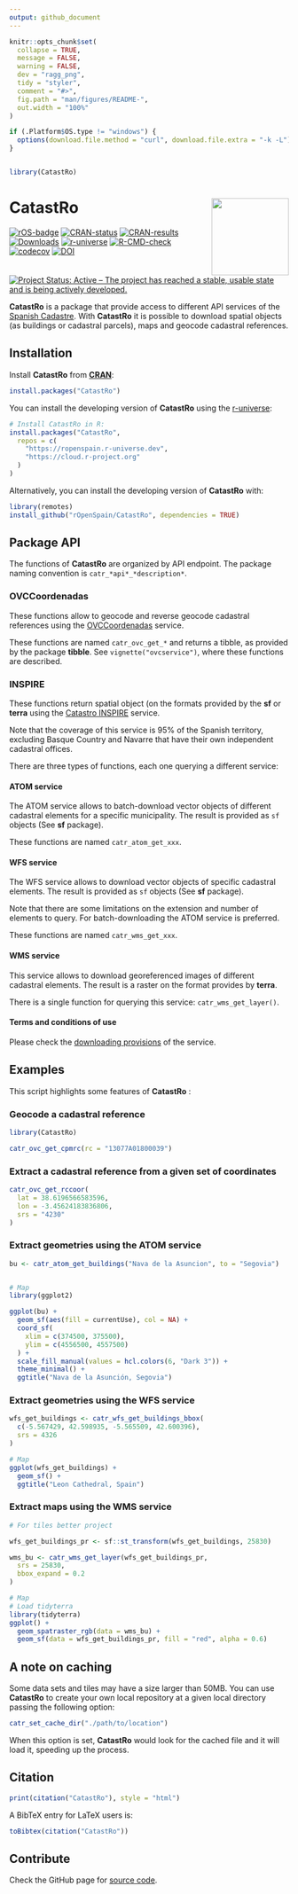 ```yaml
---
output: github_document
---
```


<!-- README.md is generated from README.Rmd. Please edit that file -->

```r
knitr::opts_chunk$set(
  collapse = TRUE,
  message = FALSE,
  warning = FALSE,
  dev = "ragg_png",
  tidy = "styler",
  comment = "#>",
  fig.path = "man/figures/README-",
  out.width = "100%"
)

if (.Platform$OS.type != "windows") {
  options(download.file.method = "curl", download.file.extra = "-k -L")
}


library(CatastRo)
```

# CatastRo <a href="https://ropenspain.github.io/CatastRo/"><img src="man/figures/logo.png" align="right" height="139"/></a>

<!-- badges: start -->

[![rOS-badge](https://ropenspain.github.io/rostemplate/reference/figures/ropenspain-badge.svg)](https://ropenspain.es/)
[![CRAN-status](https://www.r-pkg.org/badges/version/CatastRo)](https://CRAN.R-project.org/package=CatastRo)
[![CRAN-results](https://badges.cranchecks.info/worst/CatastRo.svg)](https://cran.r-project.org/web/checks/check_results_CatastRo.html)
[![Downloads](https://cranlogs.r-pkg.org/badges/CatastRo)](https://CRAN.R-project.org/package=CatastRo)
[![r-universe](https://ropenspain.r-universe.dev/badges/CatastRo)](https://ropenspain.r-universe.dev/CatastRo)
[![R-CMD-check](https://github.com/rOpenSpain/CatastRo/actions/workflows/roscron-check-standard.yaml/badge.svg)](https://github.com/rOpenSpain/CatastRo/actions/workflows/roscron-check-standard.yaml)
[![codecov](https://codecov.io/gh/rOpenSpain/CatastRo/graph/badge.svg?token=KPPwTkZjW6)](https://app.codecov.io/gh/rOpenSpain/CatastRo)
[![DOI](https://img.shields.io/badge/DOI-10.5281/zenodo.6044091-blue)](https://doi.org/10.5281/zenodo.6044091)
[![Project Status: Active -- The project has reached a stable, usable state and
is being actively
developed.](https://www.repostatus.org/badges/latest/active.svg)](https://www.repostatus.org/#active)

<!-- badges: end -->

**CatastRo** is a package that provide access to different API services of the
[Spanish Cadastre](https://www.sedecatastro.gob.es/). With **CatastRo** it is
possible to download spatial objects (as buildings or cadastral parcels), maps
and geocode cadastral references.

## Installation

Install **CatastRo** from
[**CRAN**](https://CRAN.R-project.org/package=CatastRo):

```r
install.packages("CatastRo")
```

You can install the developing version of **CatastRo** using the
[r-universe](https://ropenspain.r-universe.dev/CatastRo):

```r
# Install CatastRo in R:
install.packages("CatastRo",
  repos = c(
    "https://ropenspain.r-universe.dev",
    "https://cloud.r-project.org"
  )
)
```

Alternatively, you can install the developing version of **CatastRo** with:

```r
library(remotes)
install_github("rOpenSpain/CatastRo", dependencies = TRUE)
```

## Package API

The functions of **CatastRo** are organized by API endpoint. The package naming
convention is `catr_*api*_*description*`.

### OVCCoordenadas

These functions allow to geocode and reverse geocode cadastral references using
the
[OVCCoordenadas](https://ovc.catastro.meh.es/ovcservweb/OVCSWLocalizacionRC/OVCCoordenadas.asmx)
service.

These functions are named `catr_ovc_get_*` and returns a tibble, as provided by
the package **tibble**. See `vignette("ovcservice")`, where these functions are
described.

### INSPIRE

These functions return spatial object (on the formats provided by the **sf** or
**terra** using the [Catastro
INSPIRE](https://www.catastro.minhap.es/webinspire/index.html) service.

Note that the coverage of this service is 95% of the Spanish territory,
excluding Basque Country and Navarre that have their own independent cadastral
offices.

There are three types of functions, each one querying a different service:

#### ATOM service

The ATOM service allows to batch-download vector objects of different cadastral
elements for a specific municipality. The result is provided as `sf` objects
(See **sf** package).

These functions are named `catr_atom_get_xxx`.

#### WFS service

The WFS service allows to download vector objects of specific cadastral
elements. The result is provided as `sf` objects (See **sf** package).

Note that there are some limitations on the extension and number of elements to
query. For batch-downloading the ATOM service is preferred.

These functions are named `catr_wms_get_xxx`.

#### WMS service

This service allows to download georeferenced images of different cadastral
elements. The result is a raster on the format provides by **terra**.

There is a single function for querying this service: `catr_wms_get_layer()`.

#### Terms and conditions of use

Please check the [downloading
provisions](https://www.catastro.minhap.es/webinspire/documentos/Licencia.pdf)
of the service.

## Examples

This script highlights some features of **CatastRo** :

### Geocode a cadastral reference

```r
library(CatastRo)

catr_ovc_get_cpmrc(rc = "13077A01800039")
```

### Extract a cadastral reference from a given set of coordinates

```r
catr_ovc_get_rccoor(
  lat = 38.6196566583596,
  lon = -3.45624183836806,
  srs = "4230"
)
```

### Extract geometries using the ATOM service

```r
bu <- catr_atom_get_buildings("Nava de la Asuncion", to = "Segovia")


# Map
library(ggplot2)

ggplot(bu) +
  geom_sf(aes(fill = currentUse), col = NA) +
  coord_sf(
    xlim = c(374500, 375500),
    ylim = c(4556500, 4557500)
  ) +
  scale_fill_manual(values = hcl.colors(6, "Dark 3")) +
  theme_minimal() +
  ggtitle("Nava de la Asunción, Segovia")
```

### Extract geometries using the WFS service

```r
wfs_get_buildings <- catr_wfs_get_buildings_bbox(
  c(-5.567429, 42.598935, -5.565509, 42.600396),
  srs = 4326
)

# Map
ggplot(wfs_get_buildings) +
  geom_sf() +
  ggtitle("Leon Cathedral, Spain")
```

### Extract maps using the WMS service

```r
# For tiles better project

wfs_get_buildings_pr <- sf::st_transform(wfs_get_buildings, 25830)

wms_bu <- catr_wms_get_layer(wfs_get_buildings_pr,
  srs = 25830,
  bbox_expand = 0.2
)

# Map
# Load tidyterra
library(tidyterra)
ggplot() +
  geom_spatraster_rgb(data = wms_bu) +
  geom_sf(data = wfs_get_buildings_pr, fill = "red", alpha = 0.6)
```

## A note on caching

Some data sets and tiles may have a size larger than 50MB. You can use
**CatastRo** to create your own local repository at a given local directory
passing the following option:

```r
catr_set_cache_dir("./path/to/location")
```

When this option is set, **CatastRo** would look for the cached file and it will
load it, speeding up the process.

## Citation

```r
print(citation("CatastRo"), style = "html")
```

A BibTeX entry for LaTeX users is:

```r
toBibtex(citation("CatastRo"))
```

## Contribute

Check the GitHub page for [source
code](https://github.com/ropenspain/CatastRo/).

